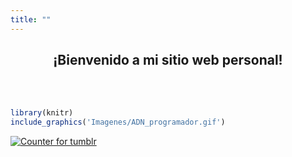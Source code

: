```yaml
---
title: ""
---
```


<center>
<h2>**¡Bienvenido a mi sitio web personal!**</h1>
</center>

<br>
<br>

```r
library(knitr)
include_graphics('Imagenes/ADN_programador.gif')
```

<!-- hitwebcounter Code START -->
<a href="http://www.hitwebcounter.com" target="_blank">
<img src="http://hitwebcounter.com/counter/counter.php?page=7133225&style=0001&nbdigits=5&type=page&initCount=0" title="Counter for tumblr" Alt="Counter for tumblr"   border="0" >
</a>                                        <br/>
                                        <!-- hitwebcounter.com --><a href="http://www.hitwebcounter.com" title="" 
                                        target="_blank" style="font-family: ; 
                                        font-size: px; color: #; text-decoration:  ;">
                                        </a>   
                            
